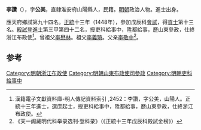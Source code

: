 {{Otheruses|other=名为李赞的其他人物|李赞}}

'''李讚'''（{{bd|1406年||？}}），字'''公美'''，直隸淮安府山陽縣人，民籍。[[明朝|明朝]]政治人物。進士出身。

應天府鄉試第九十四名。[[正统_(年号)|正統]]十三年（1448年），參加戊辰科[[會試|會試]]，得[[貢士|貢士]]第十三名。[[殿試|殿試]]登[[進士|進士]]第三甲第四十二名，授吏科給事中，陞都給事，歷山東參政，仕終浙江布政使<ref>漢籍電子文獻資料庫-明人傳記資料索引 ,2452：李讚，字公美，山陽人。正統十三年進士，選庶起士，授吏科給事中，陞都給事，歷山東參政，仕終浙江布政使。</ref>。曾祖父[[李懋林|李懋林]]。祖父[[李義琦|李義琦]]。父亲[[李敬中|李敬中]]<ref>《天一阁藏明代科举录选刊·登科录》（《正統十三年戊辰科殿試金榜》）</ref>。
	
==参考==
{{reflist}}

{{正統十三年戊辰科殿試金榜}}

{{Authority control}}

{{DEFAULTSORT:}}
[[Category:明朝浙江布政使|Category:明朝浙江布政使]]
[[Category:明朝山東布政使司參政|Category:明朝山東布政使司參政]]
[[Category:明朝吏科給事中|Category:明朝吏科給事中]]


{{明朝人物小作品}}
